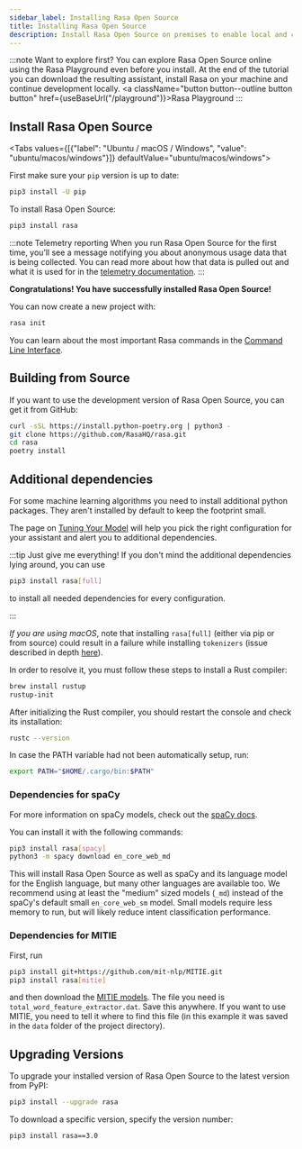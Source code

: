 ```yaml
---
sidebar_label: Installing Rasa Open Source
title: Installing Rasa Open Source
description: Install Rasa Open Source on premises to enable local and customizable Natural Language Understanding and Dialogue Management.
---
```


:::note Want to explore first?
You can explore Rasa Open Source online using the Rasa Playground even before you install.
At the end of the tutorial you can download the resulting assistant, install Rasa on
your machine and continue development locally.
<a className="button button--outline button button" href={useBaseUrl("/playground")}>Rasa Playground</a>
:::


## Install Rasa Open Source

<Tabs values={[{"label": "Ubuntu / macOS / Windows", "value": "ubuntu/macos/windows"}]} defaultValue="ubuntu/macos/windows">
  <TabItem value="ubuntu/macos/windows">

First make sure your `pip` version is up to date:

```bash
pip3 install -U pip
```

To install Rasa Open Source:

```bash
pip3 install rasa
```

  </TabItem>
</Tabs>

:::note Telemetry reporting
When you run Rasa Open Source for the first time, you’ll see a
message notifying you about anonymous usage data that is being collected.
You can read more about how that data is pulled out and what it is used for in the
[telemetry documentation](../telemetry/telemetry.mdx).
:::

**Congratulations! You have successfully installed Rasa Open Source!**

You can now create a new project with:

```bash
rasa init
```

You can learn about the most important Rasa commands in the [Command Line Interface](../command-line-interface.mdx).

## Building from Source

If you want to use the development version of Rasa Open Source, you can get it from GitHub:

```bash
curl -sSL https://install.python-poetry.org | python3 -
git clone https://github.com/RasaHQ/rasa.git
cd rasa
poetry install
```


## Additional dependencies

For some machine learning algorithms you need to install additional python packages.
They aren't installed by default to keep the footprint small.

The page on [Tuning Your Model](../tuning-your-model.mdx) will help you pick the right
configuration for your assistant and alert you to additional dependencies.

:::tip Just give me everything!
If you don't mind the additional dependencies lying around, you can use

```bash
pip3 install rasa[full]
```

to install all needed dependencies for every configuration.

:::

*If you are using macOS*, note that installing `rasa[full]` (either via pip or from source) could result in a failure
while installing `tokenizers` (issue described in depth [here](https://github.com/huggingface/tokenizers/issues/1050)).

In order to resolve it, you must follow these steps to install a Rust compiler:
```bash
brew install rustup
rustup-init
```

After initializing the Rust compiler, you should restart the console and check its installation:
```bash
rustc --version
```

In case the PATH variable had not been automatically setup, run:
```bash
export PATH="$HOME/.cargo/bin:$PATH"
```

### Dependencies for spaCy

For more information on spaCy models, check out the [spaCy docs](https://spacy.io/usage/models).

You can install it with the following commands:

```bash
pip3 install rasa[spacy]
python3 -m spacy download en_core_web_md
```

This will install Rasa Open Source as well as spaCy and its language model
for the English language, but many other languages are available too.
We recommend using at least the "medium" sized models (`_md`) instead of the spaCy's
default small `en_core_web_sm` model. Small models require less
memory to run, but will likely reduce intent classification performance.

### Dependencies for MITIE

First, run

```bash
pip3 install git+https://github.com/mit-nlp/MITIE.git
pip3 install rasa[mitie]
```

and then download the
[MITIE models](https://github.com/mit-nlp/MITIE/releases/download/v0.4/MITIE-models-v0.2.tar.bz2).
The file you need is `total_word_feature_extractor.dat`. Save this
anywhere. If you want to use MITIE, you need to
tell it where to find this file (in this example it was saved in the
`data` folder of the project directory).

## Upgrading Versions

To upgrade your installed version of Rasa Open Source to the latest version from PyPI:

```bash
pip3 install --upgrade rasa
```

To download a specific version, specify the version number:

```bash
pip3 install rasa==3.0
```
